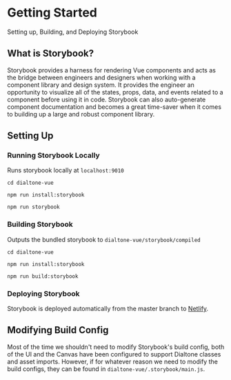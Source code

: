 
<Meta title="Docs/Storybook/Getting Started" />

# Getting Started
<Subtitle>
  Setting up, Building, and Deploying Storybook
</Subtitle>

## What is Storybook?

Storybook provides a harness for rendering Vue components and acts as the bridge between
engineers and designers when working with a component library and design system.
It provides the engineer an opportunity to visualize all of the states, props, data, and events
related to a component before using it in code. Storybook can also auto-generate component
documentation and becomes a great time-saver when it comes to building up a large and robust
component library.

## Setting Up

### Running Storybook Locally

Runs storybook locally at `localhost:9010`

```shell
cd dialtone-vue

npm run install:storybook

npm run storybook
```

### Building Storybook

Outputs the bundled storybook to `dialtone-vue/storybook/compiled`

```shell
cd dialtone-vue

npm run install:storybook

npm run build:storybook
```

### Deploying Storybook

Storybook is deployed automatically from the master branch to [Netlify](https://dialtone-vue.netlify.app).

## Modifying Build Config

Most of the time we shouldn't need to modify Storybook's build config, both of the
UI and the Canvas have been configured to support Dialtone classes and asset imports.
However, if for whatever reason we need to modify the build configs, they can be found
in `dialtone-vue/.storybook/main.js`.
